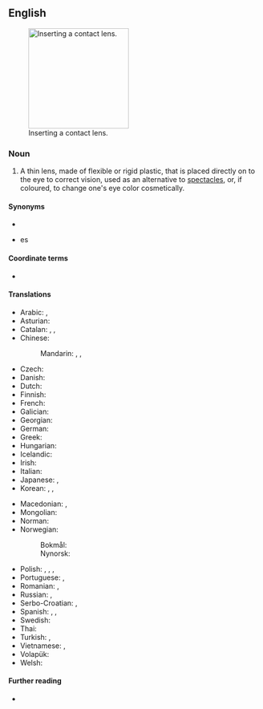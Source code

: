{{also|contactlens|contact-lens}}
==English==
{{wp}}
[[Image:Contact Lens Ayala.jpg|thumb|200px|Inserting a contact lens.]]

===Noun===
{{en-noun}}

# A thin lens, made of flexible or rigid plastic, that is placed directly on to the eye to correct vision, used as an alternative to [[spectacles]], or, if coloured, to change one's eye color cosmetically.

====Synonyms====
* {{l|en|contact}}
* {{l|en|lens}}es

====Coordinate terms====
* {{l|en|spectacles}}

====Translations====
{{trans-top|thin lens placed directly on the eye}}
* Arabic: {{t|ar|عَدَسَة لَاصِقَة|f}}, {{t|ar|عَدَسَة|f}}
* Asturian: {{t|ast|lentilla|f}}
* Catalan: {{t+|ca|lent de contacte|f}}, {{t+|ca|lentilla|f}}, {{t+|ca|lentícula|f}}
* Chinese:
*: Mandarin: {{t+|cmn|隱形眼鏡}}, {{t+|cmn|隐形眼镜|tr=yǐnxíng yǎnjìng}}, {{t|cmn|美瞳|tr=měitóng}}
* Czech: {{t|cs|kontaktní čočka|f}}
* Danish: {{t+|da|kontaktlinse|c}}
* Dutch: {{t+|nl|contactlens|f}}
* Finnish: {{t+|fi|piilolinssi}}
* French: {{t+|fr|lentille de contact|f}}
* Galician: {{t|gl|lente de contacto|f}}
* Georgian: {{t|ka|კონტაქტური ლინზა}}
* German: {{t+|de|Kontaktlinse|f}}
* Greek: {{t+|el|φακός επαφής|m}}
* Hungarian: {{t+|hu|kontaktlencse}}
* Icelandic: {{t|is|augnlinsa|f}}
* Irish: {{t|ga|lionsa tadhaill|m}}
* Italian: {{t|it|lente a contatto|f}}
* Japanese: {{t|ja|コンタクトレンズ|tr=kontakuto renzu}}, {{t+|ja|コンタクト|tr=kontakuto}}
* Korean: {{t|ko|콘택트 렌즈}}, {{t+|ko|렌즈}}, {{t|ko|콘택트}}
{{trans-mid}}
* Macedonian: {{t|mk|ко́нтактна ле́ќа|f}}, {{t|mk|ко́нтактни ле́ќи|p}}
* Mongolian: {{t|mn|контакт линз}}
* Norman: {{t|nrf|cricot d'contact|m}} {{qualifier|Jersey}}
* Norwegian:
*: Bokmål: {{t|nb|kontaktlinse|m|f}}
*: Nynorsk: {{t|nn|kontaktlinse|f}}
* Polish: {{t+|pl|szkło kontaktowe|n}}, {{t+|pl|soczewka kontaktowa|f}}, {{t+|pl|soczewka|f}} {{qualifier|colloquial}}, {{t|pl|[[kontakt|kontakty]]|m-p}} {{qualifier|colloquial}}
* Portuguese: {{t+|pt|lente de contato|f}} {{q|Brazil}}, {{t|pt|lente de contacto|f}} {{q|Portugal}}
* Romanian: {{t+|ro|lentilă de contact|f}}, {{t|ro|lentile de contact|f-p}}
* Russian: {{t+|ru|конта́ктная ли́нза|f}}, {{t+|ru|ли́нза|f}}
* Serbo-Croatian: {{t|sh|kontaktne leće}}, {{t|sh|контактне леће}}
* Spanish: {{t|es|lentilla|f}}, {{t|es|lente de contacto|m}}, {{t|es|pupilente|m}}
* Swedish: {{t+|sv|kontaktlins|c}}
* Thai: {{t|th|เลนส์สัมผัส}}
* Turkish: {{t+|tr|lens}}, {{t|tr|kontakt lens}}
* Vietnamese: {{t|vi|kính áp tròng}}, {{t|vi|kính sát tròng}}
* Volapük: {{t|vo|kontagalentül}}
* Welsh: {{t|cy|lens gyffwrdd|f}}
{{trans-bottom}}

====Further reading====
* {{pedialite}}

{{C|en|Vision|Eyewear}}
